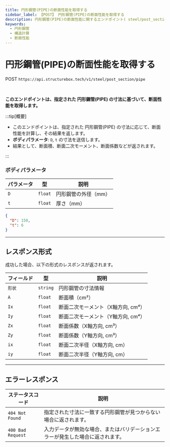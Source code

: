 ```yaml
---
title: 円形鋼管(PIPE)の断面性能を取得する 
sidebar_label: 【POST】 円形鋼管(PIPE)の断面性能を取得する
description: 円形鋼管(PIPE)の断面性能に関するエンドポイント( steel/post_section/pipe )を説明します。
keywords:
  - 円形鋼管
  - 構造計算
  - 断面性能
---
```



# 円形鋼管(PIPE)の断面性能を取得する

<Highlight color="#1877F2">POST</Highlight> `https://api.structurebox.tech/v1/steel/post_section/pipe`

<br />

**このエンドポイントは、指定された 円形鋼管(PIPE) の寸法に基づいて、断面性能を取得します。**

:::tip[概要]

- このエンドポイントは、指定された 円形鋼管(PIPE) の寸法に応じて、断面性能を計算し、その結果を返します。
- **ボディパラメータ**: `D`, `t` の寸法を送信します。
- 結果として、断面積、断面二次モーメント、断面係数などが返されます。

:::

### ボディパラメータ

| パラメータ | 型       | 説明                     |
| ---------- | -------- | ------------------------ |
| `D`        | `float`  | 円形鋼管の外径（mm）     |
| `t`        | `float`  | 厚さ（mm）               |

```json
{
  "D": 150,
  "t": 6
}
```

---

## レスポンス形式

成功した場合、以下の形式のレスポンスが返されます。

| フィールド | 型       | 説明                                 |
| ---------- | -------- | ------------------------------------ |
| `形状`     | `string` | 円形鋼管の寸法情報                   |
| `A`        | `float`  | 断面積（cm²）                       |
| `Ix`       | `float`  | 断面二次モーメント（X軸方向, cm⁴）  |
| `Iy`       | `float`  | 断面二次モーメント（Y軸方向, cm⁴）  |
| `Zx`       | `float`  | 断面係数（X軸方向, cm³）            |
| `Zy`       | `float`  | 断面係数（Y軸方向, cm³）            |
| `ix`       | `float`  | 断面二次半径（X軸方向, cm）         |
| `iy`       | `float`  | 断面二次半径（Y軸方向, cm）         |

---

## エラーレスポンス

| ステータスコード | 説明                                                                                   |
| ---------------- | -------------------------------------------------------------------------------------- |
| `404 Not Found`   | 指定された寸法に一致する円形鋼管が見つからない場合に返されます。                       |
| `400 Bad Request` | 入力データが無効な場合、またはバリデーションエラーが発生した場合に返されます。           |
